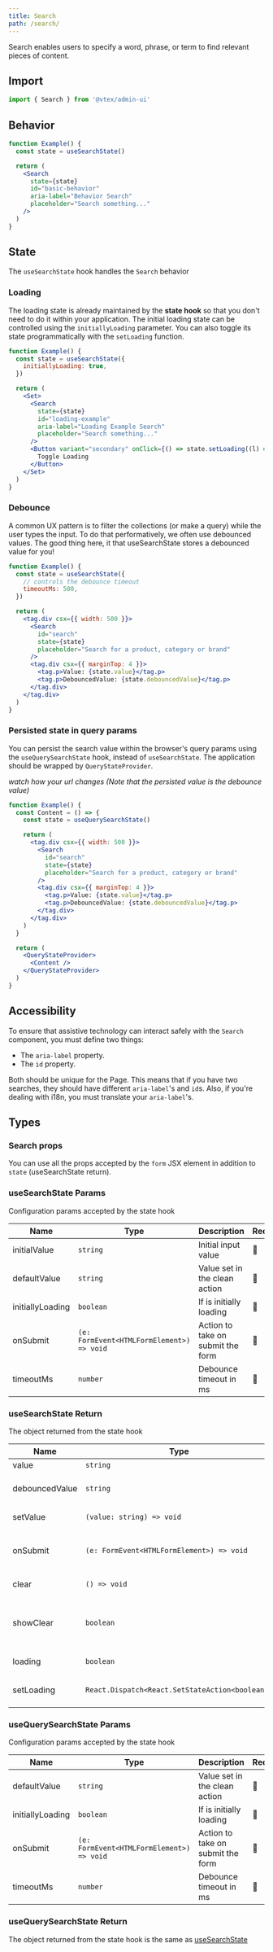 ```yaml
---
title: Search
path: /search/
---
```



<PageHeader title="Search" />

Search enables users to specify a word, phrase, or term to find relevant pieces of content.

## Import

```jsx isStatic
import { Search } from '@vtex/admin-ui'
```

## Behavior

```jsx live
function Example() {
  const state = useSearchState()

  return (
    <Search
      state={state}
      id="basic-behavior"
      aria-label="Behavior Search"
      placeholder="Search something..."
    />
  )
}
```

## State

The `useSearchState` hook handles the `Search` behavior

### Loading

The loading state is already maintained by the **state hook** so that you don't need to do it within your application. The initial loading state can be controlled using the `initiallyLoading` parameter. You can also toggle its state programmatically with the `setLoading` function.

```jsx live
function Example() {
  const state = useSearchState({
    initiallyLoading: true,
  })

  return (
    <Set>
      <Search
        state={state}
        id="loading-example"
        aria-label="Loading Example Search"
        placeholder="Search something..."
      />
      <Button variant="secondary" onClick={() => state.setLoading((l) => !l)}>
        Toggle Loading
      </Button>
    </Set>
  )
}
```

### Debounce

A common UX pattern is to filter the collections (or make a query) while the user types the input. To do that performatively, we often use debounced values. The good thing here, it that useSearchState stores a debounced value for you!

```jsx live
function Example() {
  const state = useSearchState({
    // controls the debounce timeout
    timeoutMs: 500,
  })

  return (
    <tag.div csx={{ width: 500 }}>
      <Search
        id="search"
        state={state}
        placeholder="Search for a product, category or brand"
      />
      <tag.div csx={{ marginTop: 4 }}>
        <tag.p>Value: {state.value}</tag.p>
        <tag.p>DebouncedValue: {state.debouncedValue}</tag.p>
      </tag.div>
    </tag.div>
  )
}
```

### Persisted state in query params

You can persist the search value within the browser's query params using the `useQuerySearchState` hook, instead of `useSearchState`. The application should be wrapped by `QueryStateProvider`.

_watch how your url changes (Note that the persisted value is the debounce value)_

```jsx live
function Example() {
  const Content = () => {
    const state = useQuerySearchState()

    return (
      <tag.div csx={{ width: 500 }}>
        <Search
          id="search"
          state={state}
          placeholder="Search for a product, category or brand"
        />
        <tag.div csx={{ marginTop: 4 }}>
          <tag.p>Value: {state.value}</tag.p>
          <tag.p>DebouncedValue: {state.debouncedValue}</tag.p>
        </tag.div>
      </tag.div>
    )
  }

  return (
    <QueryStateProvider>
      <Content />
    </QueryStateProvider>
  )
}
```

## Accessibility

To ensure that assistive technology can interact safely with the `Search` component, you must define two things:

- The `aria-label` property.
- The `id` property.

Both should be unique for the Page. This means that if you have two searches, they should have different `aria-label`'s and `id`s. Also, if you're dealing with i18n, you must translate your `aria-label`'s.

## Types

### Search props

You can use all the props accepted by the `form` JSX element in addition to `state` (useSearchState return).

### useSearchState Params

Configuration params accepted by the state hook

| Name             | Type                                      | Description                       | Required | Default |
| ---------------- | ----------------------------------------- | --------------------------------- | -------- | ------- |
| initialValue     | `string`                                  | Initial input value               | 🚫       | `''`    |
| defaultValue     | `string`                                  | Value set in the clean action     | 🚫       | `''`    |
| initiallyLoading | `boolean`                                 | If is initially loading           | 🚫       | `false` |
| onSubmit         | `(e: FormEvent<HTMLFormElement>) => void` | Action to take on submit the form | 🚫       | -       |
| timeoutMs        | `number`                                  | Debounce timeout in ms            | 🚫       | `250`   |

### useSearchState Return

The object returned from the state hook

| Name           | Type                                            | Description                                 |
| -------------- | ----------------------------------------------- | ------------------------------------------- |
| value          | `string`                                        | Input value                                 |
| debouncedValue | `string`                                        | Input value with debouce                    |
| setValue       | `(value: string) => void`                       | Sets the value state                        |
| onSubmit       | `(e: FormEvent<HTMLFormElement>) => void`       | Action to take on submit the form           |
| clear          | `() => void`                                    | Clears the input value                      |
| showClear      | `boolean`                                       | Whether should show the clear option or not |
| loading        | `boolean`                                       | Whether is loading                          |
| setLoading     | `React.Dispatch<React.SetStateAction<boolean>>` | Sets the loading state                      |

### useQuerySearchState Params

Configuration params accepted by the state hook

| Name             | Type                                      | Description                       | Required | Default |
| ---------------- | ----------------------------------------- | --------------------------------- | -------- | ------- |
| defaultValue     | `string`                                  | Value set in the clean action     | 🚫       | `''`    |
| initiallyLoading | `boolean`                                 | If is initially loading           | 🚫       | `false` |
| onSubmit         | `(e: FormEvent<HTMLFormElement>) => void` | Action to take on submit the form | 🚫       | -       |
| timeoutMs        | `number`                                  | Debounce timeout in ms            | 🚫       | `250`   |

### useQuerySearchState Return

The object returned from the state hook is the same as [useSearchState](#usesearchstate-params)
